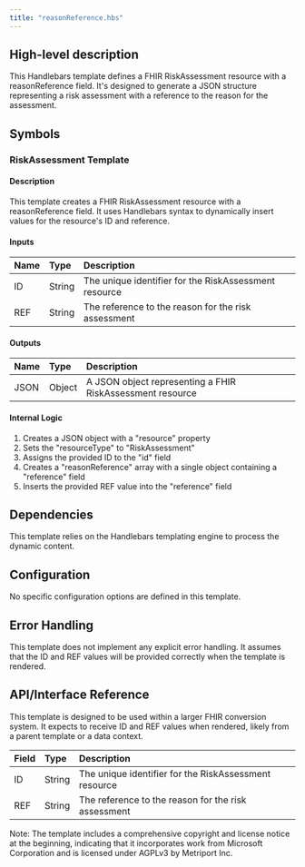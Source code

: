 ```yaml
---
title: "reasonReference.hbs"
---
```


## High-level description
This Handlebars template defines a FHIR RiskAssessment resource with a reasonReference field. It's designed to generate a JSON structure representing a risk assessment with a reference to the reason for the assessment.

## Symbols

### RiskAssessment Template
#### Description
This template creates a FHIR RiskAssessment resource with a reasonReference field. It uses Handlebars syntax to dynamically insert values for the resource's ID and reference.

#### Inputs
| Name | Type | Description |
|:-----|:-----|:------------|
| ID | String | The unique identifier for the RiskAssessment resource |
| REF | String | The reference to the reason for the risk assessment |

#### Outputs
| Name | Type | Description |
|:-----|:-----|:------------|
| JSON | Object | A JSON object representing a FHIR RiskAssessment resource |

#### Internal Logic
1. Creates a JSON object with a "resource" property
2. Sets the "resourceType" to "RiskAssessment"
3. Assigns the provided ID to the "id" field
4. Creates a "reasonReference" array with a single object containing a "reference" field
5. Inserts the provided REF value into the "reference" field

## Dependencies
This template relies on the Handlebars templating engine to process the dynamic content.

## Configuration
No specific configuration options are defined in this template.

## Error Handling
This template does not implement any explicit error handling. It assumes that the ID and REF values will be provided correctly when the template is rendered.

## API/Interface Reference
This template is designed to be used within a larger FHIR conversion system. It expects to receive ID and REF values when rendered, likely from a parent template or a data context.

| Field | Type | Description |
|:------|:-----|:------------|
| ID | String | The unique identifier for the RiskAssessment resource |
| REF | String | The reference to the reason for the risk assessment |

Note: The template includes a comprehensive copyright and license notice at the beginning, indicating that it incorporates work from Microsoft Corporation and is licensed under AGPLv3 by Metriport Inc.